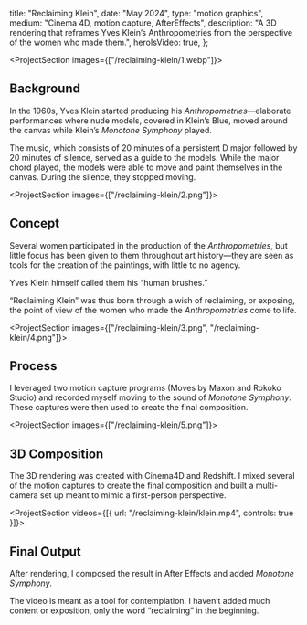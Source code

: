 
  title: "Reclaiming Klein",
  date: "May 2024",
  type: "motion graphics",
  medium: "Cinema 4D, motion capture, AfterEffects",
  description:
    "A 3D rendering that reframes Yves Klein’s Anthropometries from the perspective of the women who made them.",
  heroIsVideo: true,
};

<ProjectSection images={["/reclaiming-klein/1.webp"]}>

## Background

In the 1960s, Yves Klein started producing his _Anthropometries_—elaborate
performances where nude models, covered in Klein’s Blue, moved around the canvas
while Klein’s _Monotone Symphony_ played.

The music, which consists of 20 minutes of a persistent D major followed by 20
minutes of silence, served as a guide to the models. While the major chord
played, the models were able to move and paint themselves in the canvas. During
the silence, they stopped moving.

</ProjectSection>

<ProjectSection images={["/reclaiming-klein/2.png"]}>

## Concept

Several women participated in the production of the _Anthropometries_, but
little focus has been given to them throughout art history—they are seen as
tools for the creation of the paintings, with little to no agency.

Yves Klein himself called them his “human brushes.”

“Reclaiming Klein” was thus born through a wish of reclaiming, or exposing, the
point of view of the women who made the _Anthropometries_ come to life.

</ProjectSection>

<ProjectSection images={["/reclaiming-klein/3.png", "/reclaiming-klein/4.png"]}>

## Process

I leveraged two motion capture programs (Moves by Maxon and Rokoko Studio) and
recorded myself moving to the sound of _Monotone Symphony_. These captures were
then used to create the final composition.

</ProjectSection>

<ProjectSection images={["/reclaiming-klein/5.png"]}>

## 3D Composition

The 3D rendering was created with Cinema4D and Redshift. I mixed several of the
motion captures to create the final composition and built a multi-camera set up
meant to mimic a first-person perspective.

</ProjectSection>

<ProjectSection videos={[{ url: "/reclaiming-klein/klein.mp4", controls: true }]}>

## Final Output

After rendering, I composed the result in After Effects and added _Monotone
Symphony_.

The video is meant as a tool for contemplation. I haven’t added much content or
exposition, only the word “reclaiming” in the beginning.

</ProjectSection>
